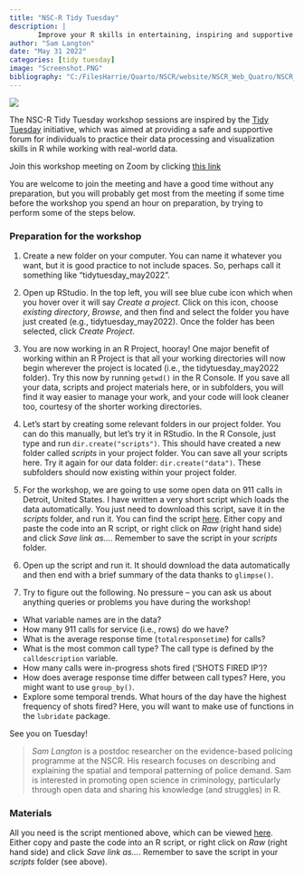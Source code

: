 ```yaml
---
title: "NSC-R Tidy Tuesday"
description: |
       Improve your R skills in entertaining, inspiring and supportive sessions moderated by your own colleagues.
author: "Sam Langton"
date: "May 31 2022"
categories: [tidy tuesday]
image: "Screenshot.PNG"
bibliography: "C:/FilesHarrie/Quarto/NSCR/website/NSCR_Web_Quatro/NSCR_Blog_Quarto/references/references.bib"
---
```


![](Screenshot.PNG)

The NSC-R Tidy Tuesday workshop sessions are inspired by the [Tidy Tuesday](https://www.tidytuesday.com/) initiative, which was aimed at providing a safe and supportive forum for individuals to practice their data processing and visualization skills in R while working with real-world data.

Join this workshop meeting on Zoom by clicking [this link](https://us02web.zoom.us/j/84922771263?pwd=N1ZJN0xLNGI1TWFSTHBEYVI4aFdsZz09)

You are welcome to join the meeting and have a good time without any preparation, but you will probably get most from the meeting if some time before the workshop you spend an hour on preparation, by trying to perform some of the steps below.

### Preparation for the workshop

1.  Create a new folder on your computer. You can name it whatever you want, but it is good practice to not include spaces. So, perhaps call it something like "tidytuesday_may2022".

2.  Open up RStudio. In the top left, you will see blue cube icon which when you hover over it will say *Create a project*. Click on this icon, choose *existing directory*, *Browse*, and then find and select the folder you have just created (e.g., tidytuesday_may2022). Once the folder has been selected, click *Create Project*.

3.  You are now working in an R Project, hooray! One major benefit of working within an R Project is that all your working directories will now begin wherever the project is located (i.e., the tidytuesday_may2022 folder). Try this now by running `getwd()` in the R Console. If you save all your data, scripts and project materials here, or in subfolders, you will find it way easier to manage your work, and your code will look cleaner too, courtesy of the shorter working directories.

4.  Let's start by creating some relevant folders in our project folder. You can do this manually, but let's try it in RStudio. In the R Console, just type and run `dir.create("scripts")`. This should have created a new folder called *scripts* in your project folder. You can save all your scripts here. Try it again for our data folder: `dir.create("data")`. These subfolders should now existing within your project folder.

5.  For the workshop, we are going to use some open data on 911 calls in Detroit, United States. I have written a very short script which loads the data automatically. You just need to download this script, save it in the *scripts* folder, and run it. You can find the script [here](https://github.com/langtonhugh/nscr_graphics/blob/main/scripts/tidytuesday_start_31may2022.R). Either copy and paste the code into an R script, or right click on *Raw* (right hand side) and click *Save link as...*. Remember to save the script in your *scripts* folder.

6.  Open up the script and run it. It should download the data automatically and then end with a brief summary of the data thanks to `glimpse()`.

7.  Try to figure out the following. No pressure -- you can ask us about anything queries or problems you have during the workshop!

-   What variable names are in the data?
-   How many 911 calls for service (i.e., rows) do we have?
-   What is the average response time (`totalresponsetime`) for calls?
-   What is the most common call type? The call type is defined by the `calldescription` variable.
-   How many calls were in-progress shots fired ('SHOTS FIRED IP')?
-   How does average response time differ between call types? Here, you might want to use `group_by()`.
-   Explore some temporal trends. What hours of the day have the highest frequency of shots fired? Here, you will want to make use of functions in the `lubridate` package.

See you on Tuesday!

> *Sam Langton* is a postdoc researcher on the evidence-based policing programme at the NSCR. His research focuses on describing and explaining the spatial and temporal patterning of police demand. Sam is interested in promoting open science in criminology, particularly through open data and sharing his knowledge (and struggles) in R.

### Materials

All you need is the script mentioned above, which can be viewed [here](https://github.com/langtonhugh/nscr_graphics/blob/main/scripts/tidytuesday_start_31may2022.R). Either copy and paste the code into an R script, or right click on *Raw* (right hand side) and click *Save link as...*. Remember to save the script in your *scripts* folder (see above).
